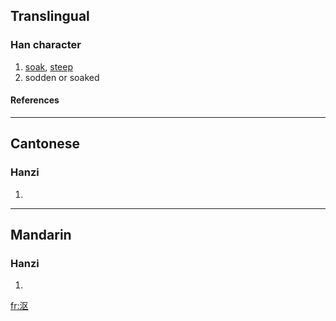 {{see|漚}}

==Translingual==
===Han character===
{{Han char|rn=85|rad=水|as=04|sn=7|four=|canj=水尸大 (ESK)}}
# [[soak]], [[steep]]
# sodden or soaked
====References====
{{Han ref|kx=0612.121|hdz=31561.020|uh=6CA4|ud=27812}}

----
==Cantonese==
===Hanzi===
{{yue-hanzi|jyut=|y=au1, au3}}
# {{defn|Cantonese}}

----
==Mandarin==
===Hanzi===
{{cmn-hanzi|tra=漚|pin=[[òu]] (ou4)|wg=ou<sup>4</sup>}}
# {{defn|Mandarin}}

[[fr:沤]]